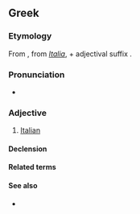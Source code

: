 ==Greek==

===Etymology===
From {{m|el|Ιταλία||Italy}}, from {{etyl|la|el}} ''[[Italia]]'', + adjectival suffix {{m|el|-ικός}}.

===Pronunciation===
* {{IPA|el|/italiˈkos/}}

===Adjective===
{{el-adj|f=ιταλική|n=ιταλικό}}

# [[Italian]] {{gloss|relating to [[Italy]] or its people or language}}

====Declension====
{{el-decl-adj|dec=ός-ή-ό|stem=ιταλικ|nopio=1}}

====Related terms====
{{el-see|Ιταλία|gloss=Italy|g=f}}

====See also====
* {{l|el|[[πλάγιος|πλάγιοι]] [[χαρακτήρες]]|g=m-p|gloss=italics, italic characters}}